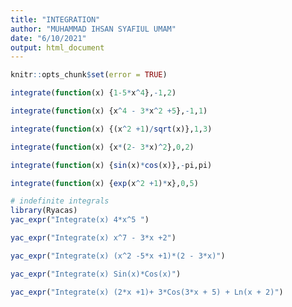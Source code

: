 ```yaml
---
title: "INTEGRATION"
author: "MUHAMMAD IHSAN SYAFIUL UMAM"
date: "6/10/2021"
output: html_document
---
```


```r
knitr::opts_chunk$set(error = TRUE)
```




```r
integrate(function(x) {1-5*x^4},-1,2)
```
```r
integrate(function(x) {x^4 - 3*x^2 +5},-1,1)
```
```r
integrate(function(x) {(x^2 +1)/sqrt(x)},1,3)
```
```r
integrate(function(x) {x*(2- 3*x)^2},0,2)
```
```r
integrate(function(x) {sin(x)*cos(x)},-pi,pi)
```
```r
integrate(function(x) {exp(x^2 +1)*x},0,5)
```

```r
# indefinite integrals
library(Ryacas)
yac_expr("Integrate(x) 4*x^5 ")
```

```r
yac_expr("Integrate(x) x^7 - 3*x +2")
```

```r
yac_expr("Integrate(x) (x^2 -5*x +1)*(2 - 3*x)")
```

```r
yac_expr("Integrate(x) Sin(x)*Cos(x)")
```

```r
yac_expr("Integrate(x) (2*x +1)+ 3*Cos(3*x + 5) + Ln(x + 2)")
```


